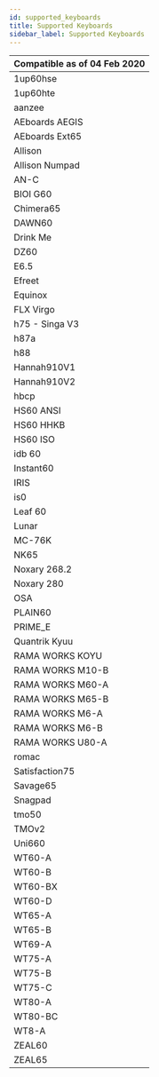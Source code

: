 ```yaml
---
id: supported_keyboards
title: Supported Keyboards
sidebar_label: Supported Keyboards
---
```


| Compatible as of 04 Feb 2020 |
| ---------------------------- |
| 1up60hse                     |
| 1up60hte                     |
| aanzee                       |
| AEboards AEGIS               |
| AEboards Ext65               |
| Allison                      |
| Allison Numpad               |
| AN-C                         |
| BIOI G60                     |
| Chimera65                    |
| DAWN60                       |
| Drink Me                     |
| DZ60                         |
| E6.5                         |
| Efreet                       |
| Equinox                      |
| FLX Virgo                    |
| h75 - Singa V3               |
| h87a                         |
| h88                          |
| Hannah910V1                  |
| Hannah910V2                  |
| hbcp                         |
| HS60 ANSI                    |
| HS60 HHKB                    |
| HS60 ISO                     |
| idb 60                       |
| Instant60                    |
| IRIS                         |
| is0                          |
| Leaf 60                      |
| Lunar                        |
| MC-76K                       |
| NK65                         |
| Noxary 268.2                 |
| Noxary 280                   |
| OSA                          |
| PLAIN60                      |
| PRIME_E                      |
| Quantrik Kyuu                |
| RAMA WORKS KOYU              |
| RAMA WORKS M10-B             |
| RAMA WORKS M60-A             |
| RAMA WORKS M65-B             |
| RAMA WORKS M6-A              |
| RAMA WORKS M6-B              |
| RAMA WORKS U80-A             |
| romac                        |
| Satisfaction75               |
| Savage65                     |
| Snagpad                      |
| tmo50                        |
| TMOv2                        |
| Uni660                       |
| WT60-A                       |
| WT60-B                       |
| WT60-BX                      |
| WT60-D                       |
| WT65-A                       |
| WT65-B                       |
| WT69-A                       |
| WT75-A                       |
| WT75-B                       |
| WT75-C                       |
| WT80-A                       |
| WT80-BC                      |
| WT8-A                        |
| ZEAL60                       |
| ZEAL65                       |
